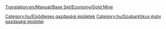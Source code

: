 [[Translation:en/Manual/Base Set/Economy/Gold Mine]]

{{hu/Gazdasági épületek|kép=Goldmine.png
|név=Aranybánya
|klíma=[[hu/Manual/Éghajlatok|szubarktikus]]
|elfogad=---
|előállít=[[hu/Manual/Base Set/Economy/Arany|aranyat]]
|megjegyzés=más [[hu/Manual/Éghajlatok|éghajlaton]] nem található.
}}

{{hu/Navbox Gazdasági épületek}}

[[Category:hu/Elsődleges gazdasági épületek]]
[[Category:hu/Szubarktikus égöv gazdasági épületei]]